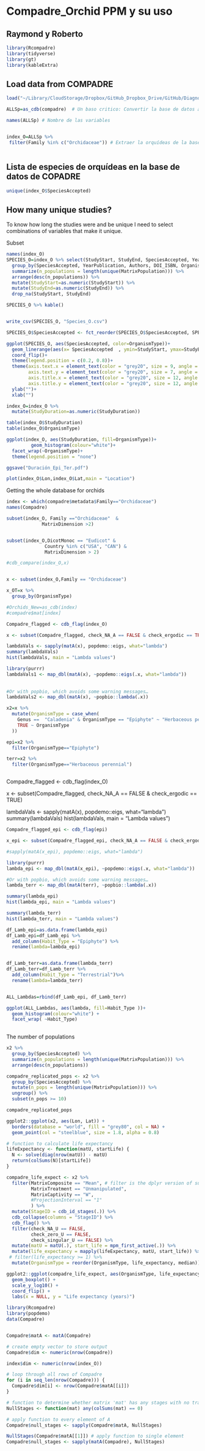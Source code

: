 # Compadre_Orchid PPM y su uso

## Raymond y Roberto



```r
library(Rcompadre)
library(tidyverse)
library(gt)
library(kableExtra)
```


## Load data from **COMPADRE**

```r

load("~/Library/CloudStorage/Dropbox/GitHub_Dropbox_Drive/GitHub/Diagnostico_Poblacional/Diagnostico_Poblacional/COMPADRE_v.6.23.5.0.RData")

ALLSp=as_cdb(compadre)  # Un baso critico: Convertir la base de datos anterior COM(P)ADRE (de clase 'list') en la base en un objeto CompadreDB.

names(ALLSp) # Nombre de las variables


index_O=ALLSp %>% 
 filter(Family %in% c("Orchidaceae")) # Extraer la orquídeas de la base de datos. 



```


## Lista de especies de orquídeas en la base de datos de COPADRE 

```r
unique(index_O$SpeciesAccepted)
```



## How many unique studies?

To know how long the studies were and be unique I need to select combinations of variables that make it unique.

Subset 

```r
names(index_O)
SPECIES_O=index_O %>% select(StudyStart, StudyEnd, SpeciesAccepted, YearPublication, Authors, DOI_ISBN, OrganismType, MatrixPopulation,mat) %>% 
  group_by(SpeciesAccepted, YearPublication, Authors, DOI_ISBN, OrganismType, StudyStart, StudyEnd) %>% 
  summarize(n_populations = length(unique(MatrixPopulation))) %>% 
  arrange(desc(n_populations)) %>% 
  mutate(StudyStart=as.numeric(StudyStart)) %>% 
  mutate(StudyEnd=as.numeric(StudyEnd)) %>% 
  drop_na(StudyStart, StudyEnd)

SPECIES_O %>% kable()


write_csv(SPECIES_O, "Species_O.csv")
```

```r

SPECIES_O$SpeciesAccepted <- fct_reorder(SPECIES_O$SpeciesAccepted, SPECIES_O$StudyStart, .desc = FALSE)

ggplot(SPECIES_O, aes(SpeciesAccepted, color=OrganismType))+
  geom_linerange(aes(x= SpeciesAccepted  , ymin=StudyStart, ymax=StudyEnd))+
  coord_flip()+
  theme(legend.position = c(0.2, 0.8))+
  theme(axis.text.x = element_text(color = "grey20", size = 9, angle = 90, hjust = .5, vjust = .5, face = "plain"),
        axis.text.y = element_text(color = "grey20", size = 7, angle = 0, hjust = 1, vjust = 0, face = "plain"),  
        axis.title.x = element_text(color = "grey20", size = 12, angle = 0, hjust = .5, vjust = 0, face = "plain"),
        axis.title.y = element_text(color = "grey20", size = 12, angle = 90, hjust = .5, vjust = .5, face = "plain"))+
  ylab("")+
  xlab("")

```





```r

index_O=index_O %>% 
  mutate(StudyDuration=as.numeric(StudyDuration))

table(index_O$StudyDuration)
table(index_O$OrganismType)

ggplot(index_O, aes(StudyDuration, fill=OrganismType))+
         geom_histogram(colour="white")+
  facet_wrap(~OrganismType)+
  theme(legend.position = "none")

ggsave("Duración_Epi_Ter.pdf")
```




```r
plot(index_O$Lon,index_O$Lat,main = "Location")
```



Getting the whole database for orchids



```r

index <- which(compadre$metadata$Family=="Orchidaceae") 
names(Compadre)

subset(index_O, Family =="Orchidaceae"  &
             MatrixDimension >2)


subset(index_O,DicotMonoc == "Eudicot" & 
              Country %in% c("USA", "CAN") & 
              MatrixDimension > 2)

#cdb_compare(index_O,x)


x <- subset(index_O,Family == "Orchidaceae")

x_OT=x %>% 
  group_by(OrganismType)
```


```r
#Orchids_New=as_cdb(index)
#compadre$mat[index]

Compadre_flagged <- cdb_flag(index_O)

x <- subset(Compadre_flagged, check_NA_A == FALSE & check_ergodic == TRUE)

lambdaVals <- sapply(matA(x), popdemo::eigs, what="lambda")
summary(lambdaVals)
hist(lambdaVals, main = "Lambda values")
```



```r

library(purrr)
lambdaVals1 <- map_dbl(matA(x), ~popdemo::eigs(.x, what="lambda"))
 
 
#Or with popbio, which avoids some warning messages…
lambdaVals2 <- map_dbl(matA(x), ~popbio::lambda(.x))
```

```r
x2=x %>% 
  mutate(OrganismType = case_when(
    Genus ==  "Caladenia" & OrganismType == "Epiphyte" ~ "Herbaceous perennial",
    TRUE ~ OrganismType
  ))

epi=x2 %>% 
  filter(OrganismType=="Epiphyte")

terr=x2 %>% 
  filter(OrganismType=="Herbaceous perennial")



```

Compadre_flagged <- cdb_flag(index_O)

x <- subset(Compadre_flagged, check_NA_A == FALSE & check_ergodic == TRUE)

lambdaVals <- sapply(matA(x), popdemo::eigs, what="lambda")
summary(lambdaVals)
hist(lambdaVals, main = "Lambda values")


```r

Compadre_flagged_epi <- cdb_flag(epi)

x_epi <- subset(Compadre_flagged_epi, check_NA_A == FALSE & check_ergodic == TRUE)

#sapply(matA(x_epi), popdemo::eigs, what="lambda")

library(purrr)
lambda_epi <- map_dbl(matA(x_epi), ~popdemo::eigs(.x, what="lambda"))

#Or with popbio, which avoids some warning messages…
lambda_terr <- map_dbl(matA(terr), ~popbio::lambda(.x))
```

```r
summary(lambda_epi)
hist(lambda_epi, main = "Lambda values")

summary(lambda_terr)
hist(lambda_terr, main = "Lambda values")
```

```r
df_Lamb_epi=as.data.frame(lambda_epi)
df_Lamb_epi=df_Lamb_epi %>% 
  add_column(Habit_Type = "Epiphyte") %>% 
  rename(lambda=lambda_epi)


df_Lamb_terr=as.data.frame(lambda_terr)
df_Lamb_terr=df_Lamb_terr %>% 
  add_column(Habit_Type = "Terrestrial")%>% 
  rename(lambda=lambda_terr)


ALL_Lambdas=rbind(df_Lamb_epi, df_Lamb_terr)
```

```r
ggplot(ALL_Lambdas, aes(lambda, fill=Habit_Type ))+
  geom_histogram(colour="white") + 
  facet_wrap( ~Habit_Type)
  
```





The number of populations 


```r
x2 %>% 
  group_by(SpeciesAccepted) %>% 
  summarize(n_populations = length(unique(MatrixPopulation))) %>% 
  arrange(desc(n_populations))
```




```r

compadre_replicated_pops <- x2 %>% 
  group_by(SpeciesAccepted) %>% 
  mutate(n_pops = length(unique(MatrixPopulation))) %>% 
  ungroup() %>%
  subset(n_pops >= 10)

compadre_replicated_pops
```


```r
ggplot2::ggplot(x2, aes(Lon, Lat)) +
  borders(database = "world", fill = "grey80", col = NA) +
  geom_point(col = "steelblue", size = 1.8, alpha = 0.8)
```



```r
# function to calculate life expectancy
lifeExpectancy <- function(matU, startLife) {
  N <- solve(diag(nrow(matU)) - matU)
  return(colSums(N)[startLife])
}

compadre_life_expect <- x2 %>%
  filter(MatrixComposite == "Mean", # filter is the dplyr version of subset
         MatrixTreatment == "Unmanipulated",
         MatrixCaptivity == "W",
         #ProjectionInterval == "1"
         ) %>% 
  mutate(StageID = cdb_id_stages(.)) %>%
  cdb_collapse(columns = "StageID") %>%
  cdb_flag() %>% 
  filter(check_NA_U == FALSE,
         check_zero_U == FALSE,
         check_singular_U == FALSE) %>% 
  mutate(matU = matU(.), start_life = mpm_first_active(.)) %>% 
  mutate(life_expectancy = mapply(lifeExpectancy, matU, start_life)) %>% 
 # filter(life_expectancy >= 1) %>% 
  mutate(OrganismType = reorder(OrganismType, life_expectancy, median))

ggplot2::ggplot(compadre_life_expect, aes(OrganismType, life_expectancy)) +
  geom_boxplot() +
  scale_y_log10() +
  coord_flip() +
  labs(x = NULL, y = "Life expectancy (years)")
```




```r
library(Rcompadre)
library(popdemo)
data(Compadre)


Compadre$matA <- matA(Compadre)

# create empty vector to store output
Compadre$dim <- numeric(nrow(Compadre))

index$dim <- numeric(nrow(index_O))

# loop through all rows of Compadre
for (i in seq_len(nrow(Compadre))) {
  Compadre$dim[i] <- nrow(Compadre$matA[[i]])
}

# function to determine whether matrix 'mat' has any stages with no transitions
NullStages <- function(mat) any(colSums(mat) == 0)

# apply function to every element of A
Compadre$null_stages <- sapply(Compadre$matA, NullStages)

NullStages(Compadre$matA[[1]]) # apply function to single element
Compadre$null_stages <- sapply(matA(Compadre), NullStages)
```

